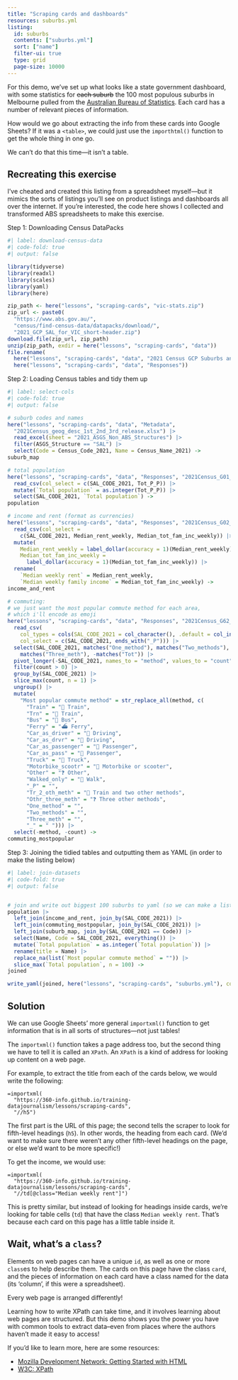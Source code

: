 ```yaml
---
title: "Scraping cards and dashboards"
resources: suburbs.yml
listing:
  id: suburbs
  contents: ["suburbs.yml"]
  sort: ["name"]
  filter-ui: true
  type: grid
  page-size: 10000
---
```


For this demo, we've set up what looks like a state government dashboard, with some statistics for ~~each suburb~~ the 100 most populous suburbs in Melbourne pulled from the [Australian Bureau of Statistics](https://www.abs.gov.au). Each card has a number of relevant pieces of information.

How would we go about extracting the info from these cards into Google Sheets? If it was a `<table>`, we could just use the `importhtml()` function to get the whole thing in one go.

We can't do that this time—it isn't a table.

:::{.callout-note collapse="true"}
## Recreating this exercise

I've cheated and created this listing from a spreadsheet myself—but it mimics the sorts of listings you'll see on product listings and dashboards all over the internet. If you're interested, the code here shows I collected and transformed ABS spreadsheets to make this exercise.

Step 1: Downloading Census DataPacks

```r
#| label: download-census-data
#| code-fold: true
#| output: false

library(tidyverse)
library(readxl)
library(scales)
library(yaml)
library(here)

zip_path <- here("lessons", "scraping-cards", "vic-stats.zip")
zip_url <- paste0(
  "https://www.abs.gov.au/",
  "census/find-census-data/datapacks/download/",
  "2021_GCP_SAL_for_VIC_short-header.zip")
download.file(zip_url, zip_path)
unzip(zip_path, exdir = here("lessons", "scraping-cards", "data"))
file.rename(
  here("lessons", "scraping-cards", "data", "2021 Census GCP Suburbs and Localities for VIC"),
  here("lessons", "scraping-cards", "data", "Responses"))
```

Step 2: Loading Census tables and tidy them up

```r
#| label: select-cols
#| code-fold: true
#| output: false

# suburb codes and names
here("lessons", "scraping-cards", "data", "Metadata",
  "2021Census_geog_desc_1st_2nd_3rd_release.xlsx") |>
  read_excel(sheet = "2021_ASGS_Non_ABS_Structures") |>
  filter(ASGS_Structure == "SAL") |>
  select(Code = Census_Code_2021, Name = Census_Name_2021) ->
suburb_map

# total population
here("lessons", "scraping-cards", "data", "Responses", "2021Census_G01_VIC_SAL.csv") |>
  read_csv(col_select = c(SAL_CODE_2021, Tot_P_P)) |>
  mutate(`Total population` = as.integer(Tot_P_P)) |>
  select(SAL_CODE_2021, `Total population`) ->
population

# income and rent (format as currencies)
here("lessons", "scraping-cards", "data", "Responses", "2021Census_G02_VIC_SAL.csv") |>
  read_csv(col_select =
    c(SAL_CODE_2021, Median_rent_weekly, Median_tot_fam_inc_weekly)) |>
  mutate(
    Median_rent_weekly = label_dollar(accuracy = 1)(Median_rent_weekly),
    Median_tot_fam_inc_weekly =
      label_dollar(accuracy = 1)(Median_tot_fam_inc_weekly)) |>
  rename(
    `Median weekly rent` = Median_rent_weekly,
    `Median weekly family income` = Median_tot_fam_inc_weekly) ->
income_and_rent

# commuting:
# we just want the most popular commute method for each area,
# which i'll encode as emoji
here("lessons", "scraping-cards", "data", "Responses", "2021Census_G62_VIC_SAL.csv") |>
  read_csv(
    col_types = cols(SAL_CODE_2021 = col_character(), .default = col_integer()),
    col_select = c(SAL_CODE_2021, ends_with("_P"))) |>
  select(SAL_CODE_2021, matches("One_method"), matches("Two_methods"),
    matches("Three_meth"), -matches("Tot")) |>
  pivot_longer(-SAL_CODE_2021, names_to = "method", values_to = "count") |>
  filter(count > 0) |>
  group_by(SAL_CODE_2021) |>
  slice_max(count, n = 1) |>
  ungroup() |>
  mutate(
    "Most popular commute method" = str_replace_all(method, c(
      "Train" = "🚂 Train",
      "Trn" = "🚂 Train",
      "Bus" = "🚌 Bus",
      "Ferry" = "⛴️ Ferry",
      "Car_as_driver" = "🚗 Driving",
      "Car_as_drvr" = "🚗 Driving",
      "Car_as_passenger" = "🚗 Passenger",
      "Car_as_pass" = "🚗 Passenger",
      "Truck" = "🚚 Truck",
      "Motorbike_scootr" = "🛵 Motorbike or scooter",
      "Other" = "❓ Other",
      "Walked_only" = "🚶 Walk",
      "_P" = "",
      "Tr_2_oth_meth" = "🚂 Train and two other methods",
      "Othr_three_meth" = "❓ Three other methods",
      "One_method" = "",
      "Two_methods" = "",
      "Three_meth" = "",
      "_" = " "))) |>
  select(-method, -count) ->
commuting_mostpopular
```

Step 3: Joining the tidied tables and outputting them as YAML (in order to make the listing below)

```r
#| label: join-datasets
#| code-fold: true
#| output: false


# join and write out biggest 100 suburbs to yaml (so we can make a listing)
population |>
  left_join(income_and_rent, join_by(SAL_CODE_2021)) |>
  left_join(commuting_mostpopular, join_by(SAL_CODE_2021)) |>
  left_join(suburb_map, join_by(SAL_CODE_2021 == Code)) |>
  select(Name, Code = SAL_CODE_2021, everything()) |>
  mutate(`Total population` = as.integer(`Total population`)) |>
  rename(title = Name) |>
  replace_na(list(`Most popular commute method` = "")) |>
  slice_max(`Total population`, n = 100) ->
joined

write_yaml(joined, here("lessons", "scraping-cards", "suburbs.yml"), column.major = FALSE)
```
:::

::::{.callout-tip collapse="true"}
## Solution

We can use Google Sheets' more general `importxml()` function to get information that is in all sorts of structures—not just tables!

The `importxml()` function takes a page address too, but the second thing we have to tell it is called an `XPath`. An `XPath` is a kind of address for looking up content on a web page.

For example, to extract the title from each of the cards below, we would write the following:

```
=importxml(
  "https://360-info.github.io/training-datajournalism/lessons/scraping-cards",
  "//h5")

```

The first part is the URL of this page; the second tells the scraper to look for fifth-level headings (`h5`). In other words, the heading from each card. (We'd want to make sure there weren't any other fifth-level headings on the page, or else we'd want to be more specific!)

To get the income, we would use:

```
=importxml(
  "https://360-info.github.io/training-datajournalism/lessons/scraping-cards",
  "//td[@class="Median weekly rent"]")
```

This is pretty similar, but instead of looking for headings inside cards, we're looking for table cells (`td`) that have the class `Median weekly rent`. That's because each card on this page has a little table inside it.

:::{.callout-note collapse="true"}
## Wait, what's a `class`?

Elements on web pages can have a unique `id`, as well as one or more `class`es to help describe them. The cards on this page have the class `card`, and the pieces of information on each card have a class named for the data (its 'column', if this were a spreadsheet).

Every web page is arranged differently!
:::

Learning how to write XPath can take time, and it involves learning about web pages are structured. But this demo shows you the power you have with common tools to extract data–even from places where the authors haven't made it easy to access!

If you'd like to learn more, here are some resources:

- [Mozilla Development Network: Getting Started with HTML](https://developer.mozilla.org/en-US/docs/Learn/HTML/Introduction_to_HTML/Getting_started)
- [W3C: XPath](https://www.w3schools.com/xml/xpath_intro.asp)

::::

::::{.column-page}
:::{#suburbs}
:::
::::
